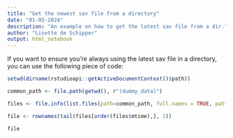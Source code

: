 ```yaml
---
title: "Get the newest sav file from a directory"
date: "01-05-2024"
description: "An example on how to get the latest sav file from a dir."
author: "Lisette de Schipper"
output: html_notebook
---
```


If you want to ensure you're always using the latest sav file in a directory, you can use the following piece of code:

```r
setwd(dirname(rstudioapi::getActiveDocumentContext()$path))

common_path <- file.path(getwd(), r"(dummy_data)")

files <- file.info(list.files(path=common_path, full.names = TRUE, pattern = '.sav'))

file <- rownames(tail(files[order(files$mtime),], 1))

file
```

